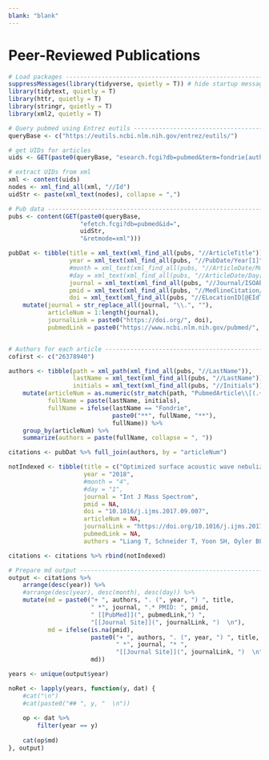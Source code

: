 ```yaml
---
blank: "blank"
---
```


# Peer-Reviewed Publications
```r
# Load packages ----------------------------------------------------------------
suppressMessages(library(tidyverse, quietly = T)) # hide startup message
library(tidytext, quietly = T)
library(httr, quietly = T)
library(stringr, quietly = T)
library(xml2, quietly = T)

# Query pubmed using Entrez eutils ----------------------------------------------
queryBase <- c("https://eutils.ncbi.nlm.nih.gov/entrez/eutils/")

# get UIDs for articles
uids <- GET(paste0(queryBase, "esearch.fcgi?db=pubmed&term=fondrie[author]"))

# extract UIDs from xml
xml <- content(uids)
nodes <- xml_find_all(xml, "//Id")
uidStr <- paste(xml_text(nodes), collapse = ",")

# Pub data ---------------------------------------------------------------------
pubs <- content(GET(paste0(queryBase,
                    "efetch.fcgi?db=pubmed&id=",
                    uidStr,
                    "&retmode=xml")))

pubDat <- tibble(title = xml_text(xml_find_all(pubs, "//ArticleTitle")),
                 year = xml_text(xml_find_all(pubs, "//PubDate/Year[1]")),
                 #month = xml_text(xml_find_all(pubs, "//ArticleDate/Month[1]")),
                 #day = xml_text(xml_find_all(pubs, "//ArticleDate/Day[1]")),
                 journal = xml_text(xml_find_all(pubs, "//Journal/ISOAbbreviation")),
                 pmid = xml_text(xml_find_all(pubs, "//MedlineCitation/PMID")),
                 doi = xml_text(xml_find_all(pubs, "//ELocationID[@EIdType='doi']"))) %>%
    mutate(journal = str_replace_all(journal, "\\.", ""),
           articleNum = 1:length(journal),
           journalLink = paste0("https://doi.org/", doi),
           pubmedLink = paste0("https://www.ncbi.nlm.nih.gov/pubmed/", pmid))


# Authors for each article -----------------------------------------------------
cofirst <- c("26378940")

authors <- tibble(path = xml_path(xml_find_all(pubs, "//LastName")),
                  lastName = xml_text(xml_find_all(pubs, "//LastName")),
                  initials = xml_text(xml_find_all(pubs, "//Initials"))) %>%
    mutate(articleNum = as.numeric(str_match(path, "PubmedArticle\\[(.+?)\\]")[ , 2]),
           fullName = paste(lastName, initials),
           fullName = ifelse(lastName == "Fondrie", 
                             paste0("**", fullName, "**"),
                             fullName)) %>%
    group_by(articleNum) %>%
    summarize(authors = paste(fullName, collapse = ", "))

citations <- pubDat %>% full_join(authors, by = "articleNum")

notIndexed <- tibble(title = c("Optimized surface acoustic wave nebulization facilitates bacterial phenotyping."),
                     year = "2018",
                     #month = "4",
                     #day = "1",
                     journal = "Int J Mass Spectrom",
                     pmid = NA,
                     doi = "10.1016/j.ijms.2017.09.007",
                     articleNum = NA,
                     journalLink = "https://doi.org/10.1016/j.ijms.2017.09.007",
                     pubmedLink = NA,
                     authors = "Liang T, Schneider T, Yoon SH, Oyler BL, Leung LM, **Fondrie WE**, Yen G, Huang Y, Ernst RK, Nilsson E, Goodlett DR")

citations <- citations %>% rbind(notIndexed)

# Prepare md output ------------------------------------------------------------
output <- citations %>%
    arrange(desc(year)) %>%
    #arrange(desc(year), desc(month), desc(day)) %>%
    mutate(md = paste0("+ ", authors, ". (", year, ") ", title, 
                       " *", journal, ".* PMID: ", pmid, 
                       " [[PubMed]](", pubmedLink,") ",
                       "[[Journal Site]](", journalLink, ")  \n"),
           md = ifelse(is.na(pmid), 
                       paste0("+ ", authors, ". (", year, ") ", title, 
                              " *", journal, "* ",
                              "[[Journal Site]](", journalLink, ")  \n"),
                       md))

years <- unique(output$year)

noRet <- lapply(years, function(y, dat) {
    #cat("\n")
    #cat(paste0("## ", y, "  \n"))
    
    op <- dat %>%
        filter(year == y)
    
    cat(op$md)
}, output)

```
